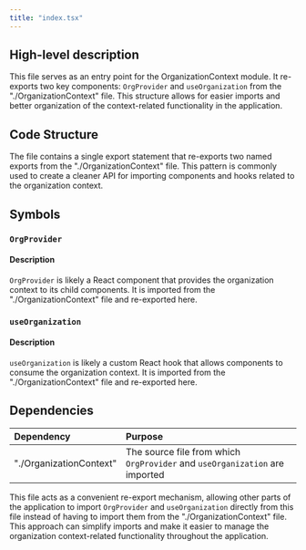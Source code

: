 ```yaml
---
title: "index.tsx"
---
```


## High-level description
This file serves as an entry point for the OrganizationContext module. It re-exports two key components: `OrgProvider` and `useOrganization` from the "./OrganizationContext" file. This structure allows for easier imports and better organization of the context-related functionality in the application.

## Code Structure
The file contains a single export statement that re-exports two named exports from the "./OrganizationContext" file. This pattern is commonly used to create a cleaner API for importing components and hooks related to the organization context.

## Symbols

### `OrgProvider`
#### Description
`OrgProvider` is likely a React component that provides the organization context to its child components. It is imported from the "./OrganizationContext" file and re-exported here.

### `useOrganization`
#### Description
`useOrganization` is likely a custom React hook that allows components to consume the organization context. It is imported from the "./OrganizationContext" file and re-exported here.

## Dependencies
| Dependency | Purpose |
|:-----------|:--------|
| "./OrganizationContext" | The source file from which `OrgProvider` and `useOrganization` are imported |

This file acts as a convenient re-export mechanism, allowing other parts of the application to import `OrgProvider` and `useOrganization` directly from this file instead of having to import them from the "./OrganizationContext" file. This approach can simplify imports and make it easier to manage the organization context-related functionality throughout the application.